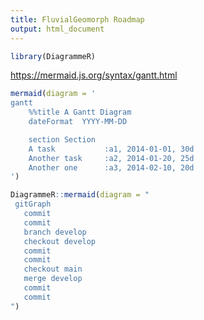 ```yaml
---
title: FluvialGeomorph Roadmap
output: html_document
---
```


```r
library(DiagrammeR)
```
[https://mermaid.js.org/syntax/gantt.html](Mermaid Gantt Charts)

```r
mermaid(diagram = '
gantt
    %%title A Gantt Diagram
    dateFormat  YYYY-MM-DD

    section Section
    A task           :a1, 2014-01-01, 30d
    Another task     :a2, 2014-01-20, 25d
    Another one      :a3, 2014-02-10, 20d
')
```

```r
DiagrammeR::mermaid(diagram = "
 gitGraph
   commit
   commit
   branch develop
   checkout develop
   commit
   commit
   checkout main
   merge develop
   commit
   commit
")
```

